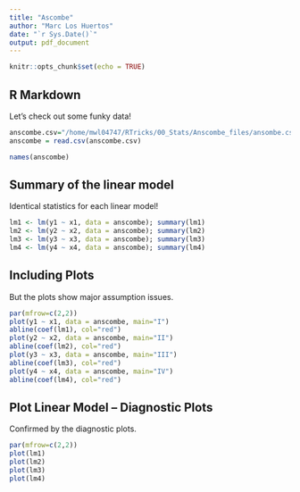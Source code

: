 ```yaml
---
title: "Ascombe"
author: "Marc Los Huertos"
date: "`r Sys.Date()`"
output: pdf_document
---
```


```r
knitr::opts_chunk$set(echo = TRUE)
```

## R Markdown

Let's check out some funky data!

```r
anscombe.csv="/home/mwl04747/RTricks/00_Stats/Anscombe_files/ansombe.csv"
anscombe = read.csv(anscombe.csv)

names(anscombe)
```


## Summary of the linear model

Identical statistics for each linear model!

```r
lm1 <- lm(y1 ~ x1, data = anscombe); summary(lm1)
lm2 <- lm(y2 ~ x2, data = anscombe); summary(lm2)
lm3 <- lm(y3 ~ x3, data = anscombe); summary(lm3)
lm4 <- lm(y4 ~ x4, data = anscombe); summary(lm4)
```


## Including Plots

But the plots show major assumption issues.

```r
par(mfrow=c(2,2))
plot(y1 ~ x1, data = anscombe, main="I")
abline(coef(lm1), col="red")
plot(y2 ~ x2, data = anscombe, main="II")
abline(coef(lm2), col="red")
plot(y3 ~ x3, data = anscombe, main="III")
abline(coef(lm3), col="red")
plot(y4 ~ x4, data = anscombe, main="IV")
abline(coef(lm4), col="red")
```
## Plot Linear Model -- Diagnostic Plots

Confirmed by the diagnostic plots.


```r
par(mfrow=c(2,2))
plot(lm1)
plot(lm2)
plot(lm3)
plot(lm4)
```

